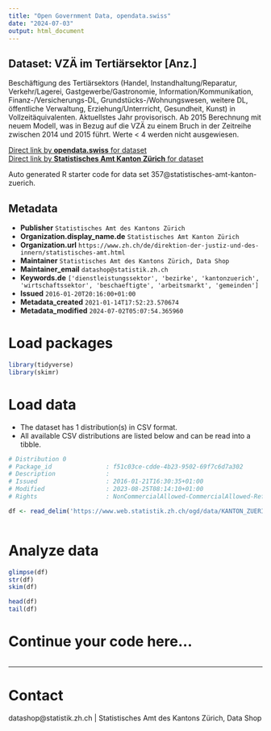 ```yaml
---
title: "Open Government Data, opendata.swiss"
date: "2024-07-03"
output: html_document
---
```


## Dataset: VZÄ im Tertiärsektor [Anz.]

Beschäftigung des Tertiärsektors (Handel, Instandhaltung/Reparatur, Verkehr/Lagerei, Gastgewerbe/Gastronomie, Information/Kommunikation, Finanz-/Versicherungs-DL, Grundstücks-/Wohnungswesen, weitere DL, öffentliche Verwaltung, Erziehung/Unterrricht, Gesundheit, Kunst) in Vollzeitäquivalenten. Aktuellstes Jahr provisorisch. Ab 2015 Berechnung mit neuem Modell, was in Bezug auf die VZÄ zu einem Bruch in der Zeitreihe zwischen 2014 und 2015 führt. Werte < 4 werden nicht ausgewiesen.

[Direct link by **opendata.swiss** for dataset](https://opendata.swiss/de/dataset/vza-im-tertiarsektor-anz)<br>
[Direct link by **Statistisches Amt Kanton Zürich** for dataset](https://www.zh.ch/de/politik-staat/gemeinden/gemeindeportraet.html)

Auto generated R starter code for data set 357@statistisches-amt-kanton-zuerich.

## Metadata

- **Publisher** `Statistisches Amt des Kantons Zürich`
- **Organization.display_name.de** `Statistisches Amt Kanton Zürich`
- **Organization.url** `https://www.zh.ch/de/direktion-der-justiz-und-des-innern/statistisches-amt.html`
- **Maintainer** `Statistisches Amt des Kantons Zürich, Data Shop`
- **Maintainer_email** `datashop@statistik.zh.ch`
- **Keywords.de** `['dienstleistungssektor', 'bezirke', 'kantonzuerich', 'wirtschaftssektor', 'beschaeftigte', 'arbeitsmarkt', 'gemeinden']`
- **Issued** `2016-01-20T20:16:00+01:00`
- **Metadata_created** `2021-01-14T17:52:23.570674`
- **Metadata_modified** `2024-07-02T05:07:54.365960`


# Load packages

```r

library(tidyverse)
library(skimr)

```

# Load data

-   The dataset has 1 distribution(s) in CSV format.
-   All available CSV distributions are listed below and can be read into a tibble.

```r

# Distribution 0
# Package_id               : f51c03ce-cdde-4b23-9502-69f7c6d7a302
# Description              : 
# Issued                   : 2016-01-21T16:30:35+01:00
# Modified                 : 2023-08-25T08:14:10+01:00
# Rights                   : NonCommercialAllowed-CommercialAllowed-ReferenceRequired

df <- read_delim('https://www.web.statistik.zh.ch/ogd/data/KANTON_ZUERICH_593.csv')



```

# Analyze data

```r

glimpse(df)
str(df)
skim(df)

head(df)
tail(df)

```

# Continue your code here...

```r

```

------------------------------------------------------------------------

# Contact

datashop@statistik.zh.ch | Statistisches Amt des Kantons Zürich, Data Shop
